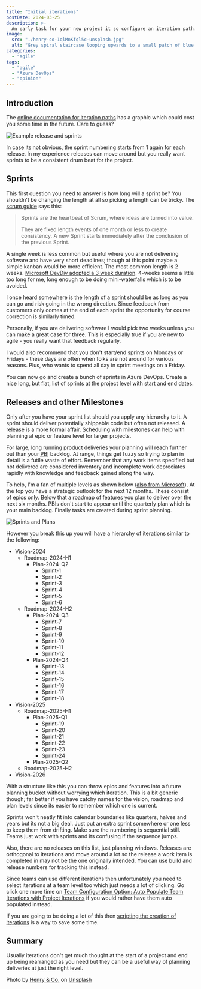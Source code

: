 ```yaml
---
title: "Initial iterations"
postDate: 2024-03-25
description: >-
  An early task for your new project it so configure an iteration path. Going a little further than the standard iteration model can help with planning later.
image:
  src: "./henry-co-1qlMnKfql5c-unsplash.jpg"
  alt: "Grey spiral staircase looping upwards to a small patch of blue sky at the top."
categories:
  - "agile"
tags:
  - "agile"
  - "Azure DevOps"
  - "opinion"
---
```

## Introduction

The [online documentation for iteration paths](https://learn.microsoft.com/en-us/azure/devops/organizations/settings/set-iteration-paths-sprints) has a graphic which could cost you some time in the future. Care to guess?

![Example release and sprints](https://learn.microsoft.com/en-us/azure/devops/organizations/settings/media/areas/modify-areas-its-iterations-preview.png?view=azure-devops)

In case its not obvious, the sprint numbering starts from 1 again for each release. In my experience releases can move around but you really want sprints to be a consistent drum beat for the project.

## Sprints

This first question you need to answer is how long will a sprint be? You shouldn't be changing the length at all so picking a length can be tricky. The [scrum guide](https://scrumguides.org/scrum-guide.html#the-sprint) says this:

> Sprints are the heartbeat of Scrum, where ideas are turned into value.
>
> They are fixed length events of one month or less to create consistency. A new Sprint starts immediately after the conclusion of the previous Sprint.

A single week is less common but useful where you are not delivering software and have very short deadlines; though at this point maybe a simple kanban would be more efficient. The most common length is 2 weeks. [Microsoft DevDiv adopted a 3 week duration](https://learn.microsoft.com/en-us/devops/plan/adopting-agile). 4-weeks seems a little too long for me, long enough to be doing mini-waterfalls which is to be avoided.

I once heard somewhere is the length of a sprint should be as long as you can go and risk going in the wrong direction. Since feedback from customers only comes at the end of each sprint the opportunity for course correction is similarly timed.

Personally, if you are delivering software I would pick two weeks unless you can make a great case for three. This is especially true if you are new to agile - you really want that feedback regularly.

I would also recommend that you don't start/end sprints on Mondays or Fridays - these days are often when folks are not around for various reasons. Plus, who wants to spend all day in sprint meetings on a Friday.

You can now go and create a bunch of sprints in Azure DevOps. Create a nice long, but flat, list of sprints at the project level with start and end dates.

## Releases and other Milestones

Only after you have your sprint list should you apply any hierarchy to it. A sprint should deliver potentially shippable code but often not released. A release is a more formal affair. Scheduling with milestones can help with planning at epic or feature level for larger projects.

For large, long running product deliveries your planning will reach further out than your <abbr title="Product Backlog Item">PBI</abbr> backlog. At range, things get fuzzy so trying to plan in detail is a futile waste of effort. Remember that any work items specified but not delivered are considered inventory and incomplete work depreciates rapidly with knowledge and feedback gained along the way.

To help, I'm a fan of multiple levels as shown below ([also from Microsoft](https://learn.microsoft.com/en-us/devops/plan/how-microsoft-plans-devops)). At the top you have a strategic outlook for the next 12 months. These consist of epics only. Below that a roadmap of features you plan to deliver over the next six months. PBIs don't start to appear until the quarterly plan which is your main backlog. Finally tasks are created during sprint planning.

![Sprints and Plans](./sprints-and-plans.png)

However you break this up you will have a hierarchy of iterations similar to the following:

- Vision-2024
  - Roadmap-2024-H1
    - Plan-2024-Q2
      - Sprint-1
      - Sprint-2
      - Sprint-3
      - Sprint-4
      - Sprint-5
      - Sprint-6
  - Roadmap-2024-H2
    - Plan-2024-Q3
      - Sprint-7
      - Sprint-8
      - Sprint-9
      - Sprint-10
      - Sprint-11
      - Sprint-12
    - Plan-2024-Q4
      - Sprint-13
      - Sprint-14
      - Sprint-15
      - Sprint-16
      - Sprint-17
      - Sprint-18
- Vision-2025
  - Roadmap-2025-H1
    - Plan-2025-Q1
      - Sprint-19
      - Sprint-20
      - Sprint-21
      - Sprint-22
      - Sprint-23
      - Sprint-24
    - Plan-2025-Q2
  - Roadmap-2025-H2
- Vision-2026

With a structure like this you can throw epics and features into a future planning bucket without worrying which iteration. This is a bit generic though; far better if you have catchy names for the vision, roadmap and plan levels since its easier to remember which one is current.

Sprints won't neatly fit into calendar boundaries like quarters, halves and years but its not a big deal. Just put an extra sprint somewhere or one less to keep them from drifting. Make sure the numbering is sequential still. Teams just work with sprints and its confusing if the sequence jumps.

Also, there are no releases on this list, just planning windows. Releases are orthogonal to iterations and move around a lot so the release a work item is completed in may not be the one originally intended. You can use build and release numbers for tracking this instead.

Since teams can use different iterations then unfortunately you need to select iterations at a team level too which just needs a lot of clicking. Go click one more time on [Team Configuration Option: Auto Populate Team Iterations with Project Iterations](https://developercommunity.visualstudio.com/t/Team-Configuration-Option:--Auto-Populat/10551547) if you would rather have them auto populated instead.

If you are going to be doing a lot of this then [scripting the creation of iterations](https://vinijmoura.medium.com/how-to-create-all-iterations-to-your-project-on-azure-devops-cedadb045705) is a way to save some time.

## Summary

Usually iterations don't get much thought at the start of a project and end up being rearranged as you need but they can be a useful way of planning deliveries at just the right level.

Photo by [Henry & Co.](https://unsplash.com/@hngstrm) on [Unsplash]("https://unsplash.com/photos/a-very-dark-room-1qlMnKfql5c)
  